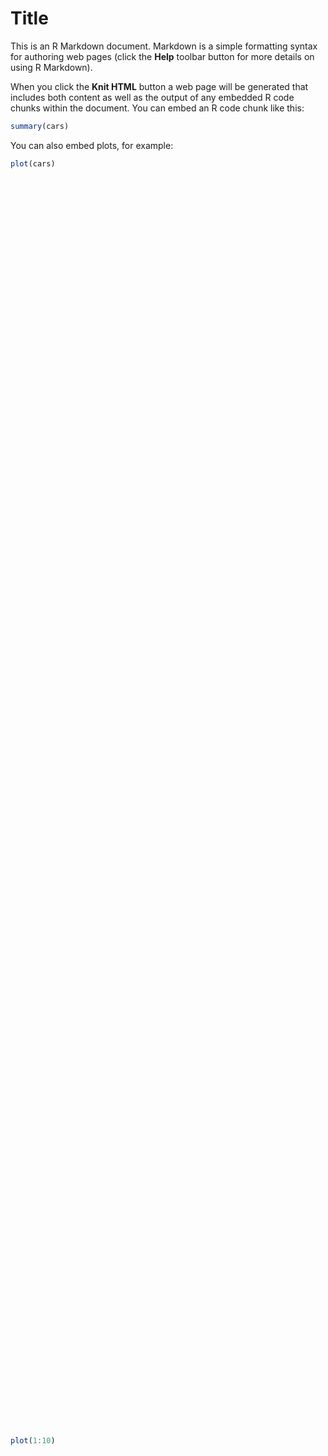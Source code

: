 Title
========================================================

This is an R Markdown document. Markdown is a simple formatting syntax for authoring web pages (click the **Help** toolbar button for more details on using R Markdown).

When you click the **Knit HTML** button a web page will be generated that includes both content as well as the output of any embedded R code chunks within the document. You can embed an R code chunk like this:

```r
summary(cars)
```

You can also embed plots, for example:

```r
plot(cars)
```

<meta name="viewport" content="initial-scale=1.0, user-scalable=no"/>
<script type="text/javascript" src="http://maps.google.com/maps/api/js?sensor=true"></script>
<script type="text/javascript" src="http://square.github.io/crossfilter/d3.v3.min.js"></script>
<script type="text/javascript" src="http://code.jquery.com/jquery-1.8.3.min.js"></script>
    
    
<style type="text/css">
        .stations, .stations svg {
          position: absolute;
          color: red; }
        
        @-webkit-keyframes redPulse {
          from {
            fill: #ff8e8e;
            -webkit-box-shadow: 0 0 9px #333; }
        
          50% {
            fill: #ff4444;
            -webkit-box-shadow: 0 0 18px #91bd09; }
        
          to {
            fill: #ff8e8e;
            -webkit-box-shadow: 0 0 9px #333; } }
        
        .stations svg {
          width: 60px;
          height: 20px;
          padding-right: 100px;
          font: 12px sans-serif; }
        
        .stations circle {
          fill: red;
          stroke: black;
          stroke-width: 1px;
          -webkit-animation-name: redPulse;
          -webkit-animation-duration: 2s;
          -webkit-animation-iteration-count: infinite; }
        
        .stations circle:hover {
          fill: blue;
          cursor: pointer; }
        
        .marker_text {
          fill: black;
          visibility: hidden; }
        
        html {
          height: 50%;
          width: 100%; }

        body {
          height: 100%;
          width: 90%; }
        
        #map_canvas {
          width: 100%;
          height: 100%; }
</style>



<script type="text/javascript">
    $(document).ready(function() {
      var temp_a=['London.json', 'Washington.json'];
      var temp_d=['Capital of Great Britain', 'Capital of the United States'];
    
      var map;
      var overlay;
      var layer;
      var bounds;
    
    
      var n={}
      function initialize() {
        options  = { zoom: 2, mapTypeId: google.maps.MapTypeId.TERRAIN }
        map      = new google.maps.Map(d3.select("#map_canvas").node(),options);
        bounds   = new google.maps.LatLngBounds();
        overlay  = new google.maps.OverlayView();
        overlay.onAdd = function() {
          layer = d3.select(this.getPanes().overlayMouseTarget).append("div").attr("class", "stations");
        }
      }
    
    
    
    
    
      function add(inp) {
        data=JSON.parse(inp)
        console.log(data)
    
        overlay.draw = function() {
          var projection = this.getProjection(), padding = 10;
          var marker = layer.selectAll("svg").data(d3.entries(data)).each(transform)
                            .enter().append("svg:svg")
                            .each(transform)
                            .attr("class", "marker");
    
          // Add a circle.
          marker.append("svg:circle")
                            .attr("r", 4.5)
                            .attr("cx", padding)
                            .attr("cy", padding)
                            .on("click",expandNode)
                            .on("dblclick",contractNode)
                            .on("mouseover",function(d){ console.log(d.key); })
                            //.on("mouseout",contractNode);
    
          // Add a label.
          marker.append("svg:text")
                            .attr("x", padding + 7)
                            .attr("y", padding)
                            .attr("dy", ".31em")
                            .attr("class","marker_text")
                            .text(function(d) {return d.key; });
    
          function transform(d) {
            d = new google.maps.LatLng(d.value[1], d.value[0]);
            d = projection.fromLatLngToDivPixel(d);
            return d3.select(this).style("left", (d.x - padding) + "px").style("top", (d.y - padding) + "px");
          }
          // provides node animation for mouseover
          function expandNode() {
            d3.select(this).transition()
                            .duration(100)
                            .attr("r",7)
          };
    
    
          // provides node animation for mouseout
          function contractNode(){
            d3.select(this).transition()
                            .duration(100)
                            .attr("r",4.5)
          };
        };
    
        overlay.setMap(map);
      }
      
      function codeAddress(desc,address,i,temp_res) { 
        var sAddress    = address
        var desc        = desc
        
        
//        // When using a local server for caching, you can't use Google Geocoder
//        // In this example I've just attached filed, but when you have your own geocoder server-side change it to 
//        // something like $.get('/geocoder/'+address, function(results) {
//        $.get(address, function(results) {
//          console.log(results)
//          results=JSON.parse(results)
//    
//          // Extend the bounds so that the map fits the markers
//          var myLatLng = new google.maps.LatLng(results[0].latitude, results[0].longitude);
//          bounds.extend(myLatLng)
//    
//          // I'm sure this is a death sin format, but it works.
//          // Create some temporary variables to pass on to the next iteration
//          temp_res+=',"'+desc+'":'+'['+results[0].longitude+','+results[0].latitude+',"'+desc+'",[]]'
//          desc=temp_d[i]
//          addr=temp_a[i]
//          // Make the callback, and make sure to include your results
//          // These data doesn't exist on execution time
//          c(desc,addr,i,temp_res)
//        });   
      }
    
      function c(desc,addr,i,temp_res) {
        if (i>=temp_a.length) { console.log('Completed lookups'); add('{'+temp_res.substring(1)+'}'); map.fitBounds(bounds); return; }                
        i+=1
        codeAddress(desc,addr,i,temp_res)
      }
      
      // Make the markers glow
      var glow = $('.stations');
      setInterval(function(){
        glow.toggleClass('glow');
      }, 1000);
    
      initialize();
      cities = [{"latitude": "51.5112139", "long_name": "London, UK", "added": "2013-07-30T07:53:51", 
                 "location": "London", "longitude": "-0.1198244"},
                {"latitude": "38.9072309", "long_name": "Washington, DC, USA", "added": "2013-07-30T07:54:42", 
                 "location": "Washington", "longitude": "-77.0364641"}];
      
      temp_res='';
      for (var i=0; i < temp_a.length; i++) {
        console.log(i,cities[i]);
        temp_res+=',"'+temp_d[i]+'":'+'['+cities[i].longitude+','+cities[i].latitude+',"'+temp_d[i]+'",[]]'
      }
      console.log('Completed lookups',temp_res,temp_res.substring(1)); add('{'+temp_res.substring(1)+'}'); map.fitBounds(bounds);
          
//      c(temp_d[0],temp_a[0],0,'')
    });
</script>

<div id='map_canvas'></div>


```r
plot(1:10)
```


